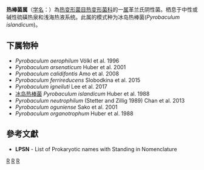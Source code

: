 {{Automatic taxobox
| taxon = Pyrobaculum
| authority = Huber et al., 1988
| type species = 冰岛热棒菌<br>''Pyrobaculum islandicum''
| type species authority = Huber et al., 1988
}}
'''热棒菌属'''（[[学名|学名]]：{{lang|la|''Pyrobaculum''}}）為[[热变形菌目|热变形菌目]][[热变形菌科|热变形菌科]]的一[[属|属]]革兰氏阴性菌。栖息于中性或碱性硫磺热泉和浅海热液系统。此属的模式种为冰岛热棒菌(''Pyrobaculum islandicum'')。

==下属物种==
* ''Pyrobaculum aerophilum'' Völkl et al. 1996
* ''Pyrobaculum arsenaticum'' Huber et al. 2001
* ''Pyrobaculum calidifontis'' Amo et al. 2008
* ''Pyrobaculum ferrireducens'' Slobodkina et al. 2015
* ''Pyrobaculum igneiluti'' Lee et al. 2017
* [[冰岛热棒菌|冰岛热棒菌]] ''Pyrobaculum islandicum'' Huber et al. 1988
* ''Pyrobaculum neutrophilum'' (Stetter and Zillig 1989) Chan et al. 2013
* ''Pyrobaculum oguniense'' Sako et al. 2001
* ''Pyrobaculum organotrophum'' Huber et al. 1988

==參考文獻==
{{reflist}}
* '''LPSN''' - List of Prokaryotic names with Standing in Nomenclature

{{taxonbar}}

[[Category:革兰氏阴性菌|R]]
[[Category:_热变形菌科|R]]
[[Category:1988年描述的分类群|R]]